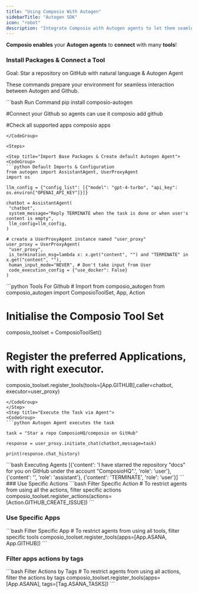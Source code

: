 ```yaml
---
title: "Using Composio With Autogen"
sidebarTitle: "Autogen SDK"
icon: "robot"
description: "Integrate Composio with Autogen agents to let them seamlessly interact with external apps"
---
```


**Composio enables** your **Autogen agents** to **connect** with many **tools**!

### Install Packages & Connect a Tool

<Tip>
  Goal: Star a repository on GitHub with natural language & Autogen Agent
</Tip>

These commands prepare your environment for seamless interaction between Autogen and Github.

<CodeGroup>
  ```bash Run Command 
  pip install composio-autogen

  #Connect your Github so agents can use it
  composio add github

  #Check all supported apps
  composio apps

  ```
</CodeGroup>

<Steps>

<Step title="Import Base Packages & Create default Autogen Agent">
<CodeGroup>
  ```python Default Imports & Configuration
  from autogen import AssistantAgent, UserProxyAgent
  import os

  llm_config = {"config_list": [{"model": "gpt-4-turbo", "api_key": os.environ["OPENAI_API_KEY"]}]}

  chatbot = AssistantAgent(
   "chatbot",
   system_message="Reply TERMINATE when the task is done or when user's content is empty",
   llm_config=llm_config,
  )

  # create a UserProxyAgent instance named "user_proxy"
  user_proxy = UserProxyAgent(
   "user_proxy",
   is_termination_msg=lambda x: x.get("content", "") and "TERMINATE" in x.get("content", ""),
   human_input_mode="NEVER", # Don't take input from User
   code_execution_config = {"use_docker": False}
  )
  ```

</CodeGroup>
</Step>
<Step title="Fetch all Github Autogen Tools via Composio">
<CodeGroup>
  ```python Tools For Github
  # Import from composio_autogen
  from composio_autogen import ComposioToolSet, App, Action

  # Initialise the Composio Tool Set

  composio_toolset = ComposioToolSet()

  # Register the preferred Applications, with right executor.

  composio_toolset.register_tools(tools=[App.GITHUB],caller=chatbot, executor=user_proxy)
  ```
</CodeGroup>
</Step>
<Step title="Execute the Task via Agent">
<CodeGroup>
  ```python Autogen Agent executes the task

  task = "Star a repo ComposioHQ/composio on GitHub"

  response = user_proxy.initiate_chat(chatbot,message=task)

  print(response.chat_history)
  ```

</CodeGroup>
</Step>
<Step title="Check Response">
<CodeGroup>
  ```bash Executing Agents
  [{'content': 'I have starred the repository "docs" for you on GitHub under the account "ComposioHQ".', 'role': 'user'}, 
  {'content': '', 'role': 'assistant'}, {'content': 'TERMINATE', 'role': 'user'}]
  ```

</CodeGroup>

</Step>
</Steps>
### Use Specific Actions
<CodeGroup>
  ```bash Filter Specific Action
  # To restrict agents from using all the actions, filter specific actions 
  composio_toolset.register_actions(actions=[Action.GITHUB_CREATE_ISSUE])
  ```
</CodeGroup>

### Use Specific Apps

<CodeGroup>
  ```bash Filter Specific App 
  # To restrict agents from using all tools, filter specific tools 
  composio_toolset.register_tools(apps=[App.ASANA, App.GITHUB])
  ```
</CodeGroup>

### Filter apps actions by tags

<CodeGroup>
  ```bash Filter Actions by Tags 
  # To restrict agents from using all actions, filter the actions by tags 
  composio_toolset.register_tools(apps=[App.ASANA], tags=[Tag.ASANA_TASKS]) 
  ```
</CodeGroup>
